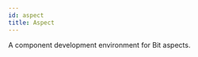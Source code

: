 ```yaml
---
id: aspect
title: Aspect
---
```


A component development environment for Bit aspects.

<!--TODO Learn more [here](/extending-bit/aspect-environment)
 -->

